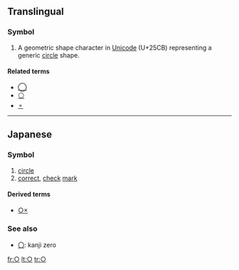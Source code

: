 {{also|Appendix:Variations of "o"}}
==Translingual==

===Symbol===
{{infl|mul|symbol}}

# {{typography}} A geometric shape character in [[Unicode]] (U+25CB) representing a generic [[circle]] shape.

====Related terms====
*[[◯]]
*[[⚪]]
*[[⚬]]

----

==Japanese==

===Symbol===
{{ja-pos|k<!-- ??? -->|symbol|hira=まる|rom=maru}}

# [[circle]]
# [[correct]], [[check]] [[mark]]

====Derived terms====
* [[○×]]

===See also===
* [[〇]]: kanji zero

[[fr:○]]
[[lt:○]]
[[tr:○]]